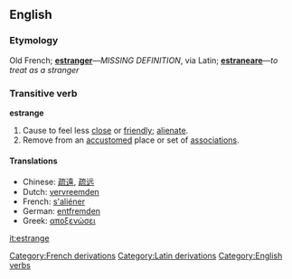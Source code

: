 ==English==
===Etymology===
Old French; '''[[estranger]]'''&mdash;''MISSING DEFINITION'', via Latin; '''[[estraneare]]'''&mdash;''to treat as a stranger''

{{etystub}}

===Transitive verb===
'''estrange'''

# Cause to feel less [[close]] or [[friendly]]; [[alienate]].
# Remove from an [[accustom]]ed place or set of [[association]]s.

====Translations====
*Chinese: [[疏遠]], [[疏远]]
*Dutch: [[vervreemden]]
*French: [[s'aliéner]]
*German: [[entfremden]]
*Greek: [[αποξενώσει]]

[[Category:French derivations]]
[[Category:Latin derivations]]
[[Category:English verbs]]

[[it:estrange]]